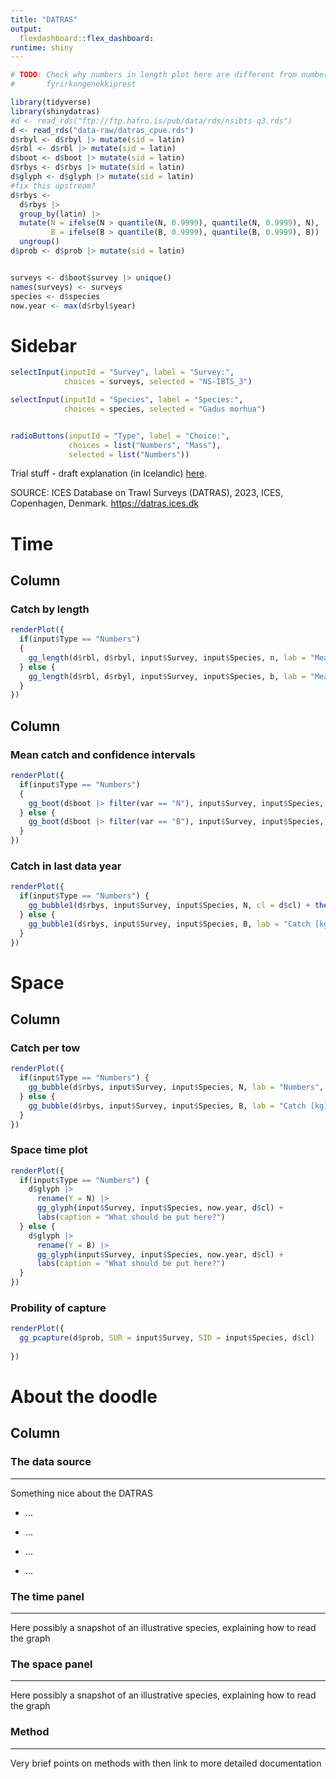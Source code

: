 ```yaml
---
title: "DATRAS"
output:
  flexdashboard::flex_dashboard:
runtime: shiny
---
```



```r
# TODO: Check why numbers in length plot here are different from numbers in
#       fyrirkongenekkiprest
```

```r
library(tidyverse)
library(shinydatras)
#d <- read_rds("ftp://ftp.hafro.is/pub/data/rds/nsibts-q3.rds")
d <- read_rds("data-raw/datras_cpue.rds")
d$rbyl <- d$rbyl |> mutate(sid = latin)
d$rbl <- d$rbl |> mutate(sid = latin)
d$boot <- d$boot |> mutate(sid = latin)
d$rbys <- d$rbys |> mutate(sid = latin)
d$glyph <- d$glyph |> mutate(sid = latin)
#fix this upstream?
d$rbys <-
  d$rbys |>
  group_by(latin) |>
  mutate(N = ifelse(N > quantile(N, 0.9999), quantile(N, 0.9999), N),
         B = ifelse(B > quantile(B, 0.9999), quantile(B, 0.9999), B)) |>
  ungroup()
d$prob <- d$prob |> mutate(sid = latin)


surveys <- d$boot$survey |> unique()
names(surveys) <- surveys
species <- d$species
now.year <- max(d$rbyl$year)
```


Sidebar {.sidebar data-width=175}
=====================================

```r
selectInput(inputId = "Survey", label = "Survey:",
            choices = surveys, selected = "NS-IBTS_3")

selectInput(inputId = "Species", label = "Species:",
            choices = species, selected = "Gadus morhua")


radioButtons(inputId = "Type", label = "Choice:", 
             choices = list("Numbers", "Mass"),
             selected = list("Numbers"))
```

Trial stuff - draft explanation (in Icelandic) [here](http://www.hafro.is/~einarhj/skyringar.html).

SOURCE: ICES Database on Trawl Surveys (DATRAS), 2023, ICES, Copenhagen, Denmark. [https://datras.ices.dk](https://datras.ices.dk)



Time
=====================================  

Column {data-width=600}
-------------------------------------

### Catch by length


```r
renderPlot({
  if(input$Type == "Numbers") 
  {
    gg_length(d$rbl, d$rbyl, input$Survey, input$Species, n, lab = "Mean numbers per tow") + labs(caption = "What should be put here?")
  } else {
    gg_length(d$rbl, d$rbyl, input$Survey, input$Species, b, lab = "Mean kg per tow") + labs(caption = "What should be put here?")
  }
})
```


Column {data-width=400}
-------------------------------------

### Mean catch and confidence intervals


```r
renderPlot({
  if(input$Type == "Numbers") 
  {
    gg_boot(d$boot |> filter(var == "N"), input$Survey, input$Species, ylab = "Numbers per hour") + labs(caption = "What should be put here?")
  } else {
    gg_boot(d$boot |> filter(var == "B"), input$Survey, input$Species, ylab = "Kg per hour") + labs(caption = "What should be put here?") 
  }
})
```

### Catch in last data year

```r
renderPlot({
  if(input$Type == "Numbers") {
    gg_bubble1(d$rbys, input$Survey, input$Species, N, cl = d$cl) + theme(legend.position = "none") + labs(caption = "What should be put here?")
  } else {
    gg_bubble1(d$rbys, input$Survey, input$Species, B, lab = "Catch [kg]", cl = d$cl) + theme(legend.position = "none") + labs(caption = "What should be put here?")
  }
})
```

Space
=====================================

Column {.tabset}
-------------------------------------

### Catch per tow

```r
renderPlot({
  if(input$Type == "Numbers") {
    gg_bubble(d$rbys, input$Survey, input$Species, N, lab = "Numbers", cl = d$cl) + labs(caption = "What should be put here?")
  } else {
    gg_bubble(d$rbys, input$Survey, input$Species, B, lab = "Catch [kg]", cl = d$cl) + labs(caption = "What should be put here?")
  }
})
```

### Space time plot

```r
renderPlot({
  if(input$Type == "Numbers") {
    d$glyph |> 
      rename(Y = N) |> 
      gg_glyph(input$Survey, input$Species, now.year, d$cl) + 
      labs(caption = "What should be put here?")
  } else {
    d$glyph |> 
      rename(Y = B) |> 
      gg_glyph(input$Survey, input$Species, now.year, d$cl) + 
      labs(caption = "What should be put here?")
  }
})
```

### Probility of capture

```r
renderPlot({
  gg_pcapture(d$prob, SUR = input$Survey, SID = input$Species, d$cl)
  
})
```

About the doodle
===================================== 

Column {.tabset}
-------------------------------------

### The data source

***

Something nice about the DATRAS

- ...

- ...

- ...

- ...

### The time panel

***

Here possibly a snapshot of an illustrative species, explaining how to read the graph

### The space panel


***

Here possibly a snapshot of an illustrative species, explaining how to read the graph

### Method


***

Very brief points on methods with then link to more detailed documentation